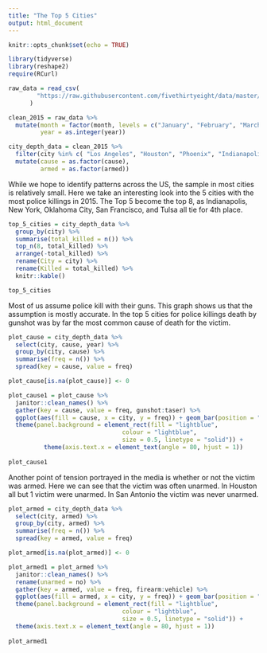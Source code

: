 ```yaml
---
title: "The Top 5 Cities"
output: html_document
---
```


```r
knitr::opts_chunk$set(echo = TRUE)
```

```r

library(tidyverse)
library(reshape2)
require(RCurl)

raw_data = read_csv(
        "https://raw.githubusercontent.com/fivethirtyeight/data/master/police-killings/police_killings.csv"
      )

clean_2015 = raw_data %>% 
  mutate(month = factor(month, levels = c("January", "February", "March", "April", "May", "June", "July", "August", "September", "October", "November", "December")),
         year = as.integer(year))

city_depth_data = clean_2015 %>% 
  filter(city %in% c( "Los Angeles", "Houston", "Phoenix", "Indianapolis", "New York", "Oklahoma City", "San Francisco", "Tulsa")) %>% 
  mutate(cause = as.factor(cause),
         armed = as.factor(armed))
```


While we hope to identify patterns across the US, the sample in most cities is relatively small. Here we take an interesting look into the 5 cities with the most police killings in 2015. The Top 5 become the top 8, as Indianapolis, New York, Oklahoma City, San Francisco, and Tulsa all tie for 4th place. 

```r
top_5_cities = city_depth_data %>% 
  group_by(city) %>% 
  summarise(total_killed = n()) %>% 
  top_n(8, total_killed) %>% 
  arrange(-total_killed) %>%
  rename(City = city) %>% 
  rename(Killed = total_killed) %>% 
  knitr::kable()

top_5_cities
```

Most of us assume police kill with their guns. This graph shows us that the assumption is mostly accurate. In the top 5 cities for police killings death by gunshot was by far the most common cause of death for the victim. 

```r
plot_cause = city_depth_data %>% 
  select(city, cause, year) %>% 
  group_by(city, cause) %>% 
  summarise(freq = n()) %>% 
  spread(key = cause, value = freq) 

plot_cause[is.na(plot_cause)] <- 0

plot_cause1 = plot_cause %>% 
  janitor::clean_names() %>% 
  gather(key = cause, value = freq, gunshot:taser) %>% 
  ggplot(aes(fill = cause, x = city, y = freq)) + geom_bar(position = "dodge", stat = "identity") + labs(x = "City", y = "Frequency", title = "Cause of Death by Police Weapon", caption = "Jan-Jun 2015") + scale_fill_brewer(palette = "BrBG") + 
  theme(panel.background = element_rect(fill = "lightblue",
                                colour = "lightblue",
                                size = 0.5, linetype = "solid")) +
          theme(axis.text.x = element_text(angle = 80, hjust = 1))
  
plot_cause1
```

Another point of tension portrayed in the media is whether or not the victim was armed. Here we can see that the victim was often unarmed. In Houston all but 1 victim were unarmed. In San Antonio the victim was never unarmed. 

```r
plot_armed = city_depth_data %>% 
  select(city, armed) %>% 
  group_by(city, armed) %>% 
  summarise(freq = n()) %>% 
  spread(key = armed, value = freq) 

plot_armed[is.na(plot_armed)] <- 0

plot_armed1 = plot_armed %>% 
  janitor::clean_names() %>%
  rename(unarmed = no) %>% 
  gather(key = armed, value = freq, firearm:vehicle) %>% 
  ggplot(aes(fill = armed, x = city, y = freq)) + geom_bar(position = "dodge", stat = "identity") + labs(x = "City", y = "Frequency", title = "Victim Armed with a Weapon", caption = "Jan - Jun 2015") + scale_fill_brewer(palette = "BrBG") +
  theme(panel.background = element_rect(fill = "lightblue",
                                colour = "lightblue",
                                size = 0.5, linetype = "solid")) +
  theme(axis.text.x = element_text(angle = 80, hjust = 1))
  
plot_armed1
```

